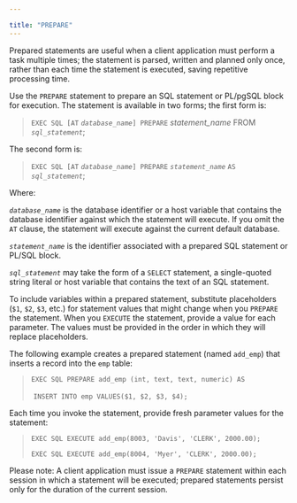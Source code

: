 ---

title: "PREPARE"
---

<div id="prepare" class="registered_link"></div>

Prepared statements are useful when a client application must perform a task multiple times; the statement is parsed, written and planned only once, rather than each time the statement is executed, saving repetitive processing time.

Use the `PREPARE` statement to prepare an SQL statement or PL/pgSQL block for execution. The statement is available in two forms; the first form is:

> `EXEC SQL [AT` *`database_name`*`] PREPARE` *statement_name*
>   FROM *`sql_statement`*;

The second form is:

> `EXEC SQL [AT` *`database_name`*`] PREPARE` *`statement_name`*
>   `AS` *`sql_statement`*;

Where:

*`database_name`* is the database identifier or a host variable that contains the database identifier against which the statement will execute. If you omit the `AT` clause, the statement will execute against the current default database.

*`statement_name`* is the identifier associated with a prepared SQL statement or PL/SQL block.

*`sql_statement`* may take the form of a `SELECT` statement, a single-quoted string literal or host variable that contains the text of an SQL statement.

To include variables within a prepared statement, substitute placeholders (`$1`, `$2`, `$3`, etc.) for statement values that might change when you `PREPARE` the statement. When you `EXECUTE` the statement, provide a value for each parameter. The values must be provided in the order in which they will replace placeholders.

The following example creates a prepared statement (named `add_emp`) that inserts a record into the `emp` table:

> `EXEC SQL PREPARE add_emp (int, text, text, numeric) AS`
>
> ​    `INSERT INTO emp VALUES($1, $2, $3, $4);`

Each time you invoke the statement, provide fresh parameter values for the statement:

> `EXEC SQL EXECUTE add_emp(8003, 'Davis', 'CLERK', 2000.00);`
>
> `EXEC SQL EXECUTE add_emp(8004, 'Myer', 'CLERK', 2000.00);`

Please note: A client application must issue a `PREPARE` statement within each session in which a statement will be executed; prepared statements persist only for the duration of the current session.
